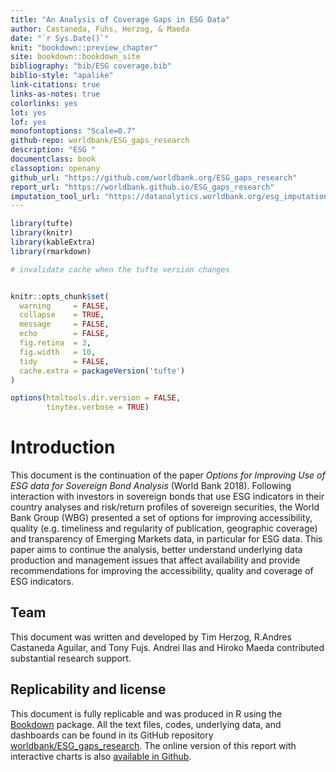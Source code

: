 ---
title: "An Analysis of Coverage Gaps in ESG Data" 
author: Castaneda, Fuhs, Herzog, & Maeda
date: "`r Sys.Date()`" 
knit: "bookdown::preview_chapter"
site: bookdown::bookdown_site 
bibliography: "bib/ESG coverage.bib" 
biblio-style: "apalike" 
link-citations: true
links-as-notes: true
colorlinks: yes
lot: yes
lof: yes
monofontoptions: "Scale=0.7" 
github-repo: worldbank/ESG_gaps_research
description: "ESG " 
documentclass: book
classoption: openany
github_url: "https://github.com/worldbank.org/ESG_gaps_research"
report_url: "https://worldbank.github.io/ESG_gaps_research"
imputation_tool_url: "https://datanalytics.worldbank.org/esg_imputation"
---

```{r setup1, include=FALSE}
library(tufte)
library(knitr)
library(kableExtra)
library(rmarkdown)

# invalidate cache when the tufte version changes


knitr::opts_chunk$set(
  warning     = FALSE,
  collapse    = TRUE,
  message     = FALSE,
  echo        = FALSE,
  fig.retina  = 3,
  fig.width   = 10,
  tidy        = FALSE, 
  cache.extra = packageVersion('tufte')
)

options(htmltools.dir.version = FALSE,
        tinytex.verbose = TRUE)

```

# Introduction {.unnumbered}

This document is the continuation of the paper *Options for Improving
Use of ESG data for Sovereign Bond Analysis* (World Bank 2018).
Following interaction with investors in sovereign bonds that use ESG
indicators in their country analyses and risk/return profiles of
sovereign securities, the World Bank Group (WBG) presented a set of
options for improving accessibility, quality (e.g. timeliness and
regularity of publication, geographic coverage) and transparency of
Emerging Markets data, in particular for ESG data. This paper aims to
continue the analysis, better understand underlying data production and
management issues that affect availability and provide recommendations
for improving the accessibility, quality and coverage of ESG indicators.

## Team {.unnumbered}

This document was written and developed by Tim Herzog, R.Andres
Castaneda Aguilar, and Tony Fujs. Andrei Ilas and Hiroko Maeda
contributed substantial research support.

## Replicability and license {.unnumbered}

This document is fully replicable and was produced in R using the [Bookdown][bookdown] package.
All the text files, codes, underlying
data, and dashboards can be found in its GitHub repository [worldbank/ESG_gaps_research][github].
The online version of this report with interactive charts is also [available in Github][report].

[report]: `r metadata$report_url`
[github]: `r metadata$github_url`
[bookdown]: https://bookdown.org/

